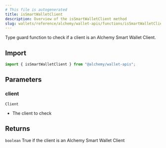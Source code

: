 ```yaml
---
# This file is autogenerated
title: isSmartWalletClient
description: Overview of the isSmartWalletClient method
slug: wallets/reference/alchemy/wallet-apis/functions/isSmartWalletClient
---
```


Type guard function to check if a client is an Alchemy Smart Wallet Client.

## Import

```ts
import { isSmartWalletClient } from "@alchemy/wallet-apis";
```

## Parameters

### client

`Client`

- The client to check

## Returns

`boolean`
True if the client is an Alchemy Smart Wallet Client
